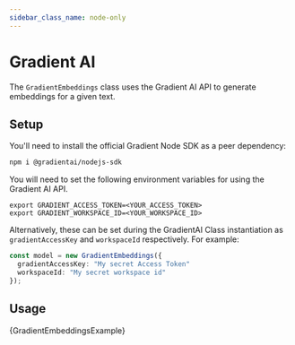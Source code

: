 ```yaml
---
sidebar_class_name: node-only
---
```


# Gradient AI

The `GradientEmbeddings` class uses the Gradient AI API to generate embeddings for a given text.

## Setup

You'll need to install the official Gradient Node SDK as a peer dependency:

```bash npm2yarn
npm i @gradientai/nodejs-sdk
```

You will need to set the following environment variables for using the Gradient AI API.

```
export GRADIENT_ACCESS_TOKEN=<YOUR_ACCESS_TOKEN>
export GRADIENT_WORKSPACE_ID=<YOUR_WORKSPACE_ID>
```

Alternatively, these can be set during the GradientAI Class instantiation as `gradientAccessKey` and `workspaceId` respectively.
For example:

```typescript
const model = new GradientEmbeddings({
  gradientAccessKey: "My secret Access Token"
  workspaceId: "My secret workspace id"
});
```

## Usage


<CodeBlock language="typescript">{GradientEmbeddingsExample}</CodeBlock>
